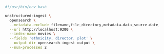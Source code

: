 ```bash Shell
#!/usr/bin/env bash

unstructured-ingest \
  opensearch \
  --metadata-exclude filename,file_directory,metadata.data_source.date_processed \
  --url http://localhost:9200 \
  --index-name movies \
  --fields 'ethnicity, director, plot' \
  --output-dir opensearch-ingest-output \
  --num-processes 2
```
